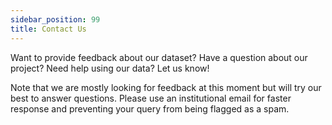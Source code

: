 ```yaml
---
sidebar_position: 99
title: Contact Us
---
```


Want to provide feedback about our dataset? Have a question about our project? Need help using our data? Let us know!

<p className="text-sm">
  Note that we are mostly looking for feedback at this moment but will try our best to answer
  questions. Please use an institutional email for faster response and preventing your query from
  being flagged as a spam.
</p>


<TallyEmbed />
